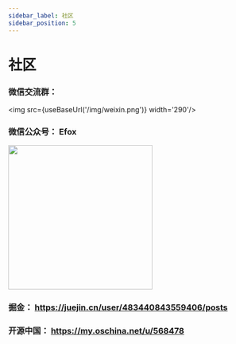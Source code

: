 ```yaml
---
sidebar_label: 社区
sidebar_position: 5
---
```


# 社区

### 微信交流群：


<img src={useBaseUrl('/img/weixin.png')} width='290'/>

### 微信公众号： Efox

<img src='https://raw.githubusercontent.com/efoxTeam/emp/main/docs/assets/wechatLogo.jpg' width='290'/>

### 掘金： https://juejin.cn/user/483440843559406/posts

### 开源中国： https://my.oschina.net/u/568478